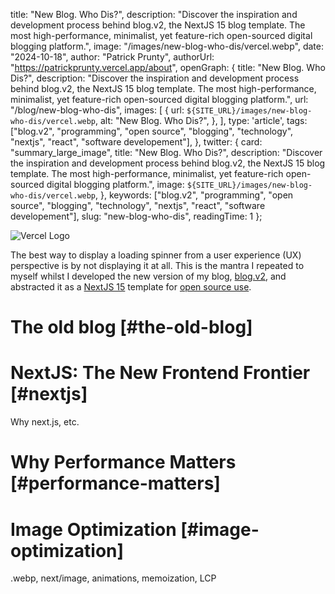 
  title: "New Blog. Who Dis?",
  description: "Discover the inspiration and development process behind blog.v2, the NextJS 15 blog template. The most high-performance, minimalist, yet feature-rich open-sourced digital blogging platform.",
  image: "/images/new-blog-who-dis/vercel.webp",
  date: "2024-10-18",
  author: "Patrick Prunty",
  authorUrl: "https://patrickprunty.vercel.app/about",
  openGraph: {
    title: "New Blog. Who Dis?",
    description: "Discover the inspiration and development process behind blog.v2, the NextJS 15 blog template. The most high-performance, minimalist, yet feature-rich open-sourced digital blogging platform.",
    url: "/blog/new-blog-who-dis",
    images: [
      {
        url: `${SITE_URL}/images/new-blog-who-dis/vercel.webp`,
        alt: "New Blog. Who Dis?",
      },
    ],
    type: 'article',
    tags: ["blog.v2", "programming", "open source", "blogging", "technology", "nextjs", "react", "software developement"],
  },
  twitter: {
    card: "summary_large_image",
    title: "New Blog. Who Dis?",
    description: "Discover the inspiration and development process behind blog.v2, the NextJS 15 blog template. The most high-performance, minimalist, yet feature-rich open-sourced digital blogging platform.",
    image: `${SITE_URL}/images/new-blog-who-dis/vercel.webp`,
  },
  keywords: ["blog.v2", "programming", "open source", "blogging", "technology", "nextjs", "react", "software developement"],
  slug: "new-blog-who-dis",
  readingTime: 1
};

![Vercel Logo](/images/new-blog-who-dis/vercel.webp)

The best way to display a loading spinner from a user experience (UX) perspective is by not displaying it at all. This
is the mantra I repeated to myself whilst I developed the new version of my blog, [blog.v2](), and abstracted it
as a [NextJS 15]() template for [open source use]().

# The old blog [#the-old-blog]

# NextJS: The New Frontend Frontier [#nextjs]

Why next.js, etc.

# Why Performance Matters [#performance-matters]

# Image Optimization [#image-optimization]

.webp, next/image, animations, memoization, LCP